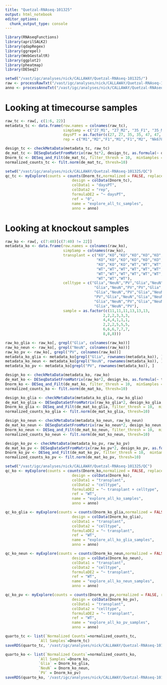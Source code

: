 ```yaml
---
title: "Quetzal-RNAseq-101325"
output: html_notebook
editor_options: 
  chunk_output_type: console
---
```


```r
library(RNAseqFunctions)
library(aprilSALK2)
library(qdapRegex)
library(ggrepel)
library(WebGestaltR)
library(ggplot2)
library(pheatmap)
library(DESeq2)
```

```r
setwd("/vast/igc/analyses/nick/CALLAWAY/Quetzal-RNAseq-101325/")
raw <- processRawTxt("/vast/igc/analyses/nick/CALLAWAY/Quetzal-RNAseq-101325/data/raw.txt")
anno <- processAnnoTxt("/vast/igc/analyses/nick/CALLAWAY/Quetzal-RNAseq-101325/data/raw.txt")
```

# Looking at timecourse samples

```r
raw_tc <- raw[, c(1:6, 22)]
metadata_tc <- data.frame(row.names = colnames(raw_tc),
                          simpSamp = c("27_M1", "27_M2", "35_F1", "35_M1", "47_F1", "47_M2", "Nk678"),
                          daysPT = as.factor(c(27, 27, 35, 35, 47, 47, 0)),
                          rep = c("M1","M2","F1","M1","F1","M2", "Nk678"))
```

```r
design_tc <- checkMetaData(metadata_tc, raw_tc)
de_mat_tc <- DESeqDataSetFromMatrix(raw_tc*2, design_tc, as.formula(~ daysPT))
Dnorm_tc <- DESeq_and_Filt(de_mat_tc, filter_thresh = 10,  minSamples = 2)
normalized_counts_tc <- filt.norm(de_mat_tc, thresh=10)
```

```r
setwd("/vast/igc/analyses/nick/CALLAWAY/Quetzal-RNAseq-101325/QC")
qc_tc <- myExplore(counts = counts(Dnorm_tc,normalized = FALSE, replaced = FALSE)/2,
                              design = colData(Dnorm_tc),
                              colData1 = "daysPT",
                              colData2 = "rep",
                              formulaDE2 = "~ daysPT",
                              ref = "0",
                              name = "explore_all_tc_samples",
                              anno = anno)
```

# Looking at knockout samples

```r
raw_ko <- raw[, c(7:40)[c(7:40) != 22]]
metadata_ko <- data.frame(row.names = colnames(raw_ko),
                          simpSamp = colnames(raw_ko),
                          transplant = c("KO","KO","KO","KO","KO","KO",
                                         "KO","KO","KO","KO","KO","KO",
                                         "KO","KO","KO","WT","WT","WT",
                                         "WT","WT","WT","WT","WT","WT",
                                         "WT","WT","WT","WT","WT","WT",
                                         "WT","WT","WT"),
                          celltype = c("Glia","NeuN","PV","Glia","NeuN","PV",
                                        "Glia","NeuN","PV","PV","Glia","NeuN",
                                        "Glia","NeuN","PV","Glia","NeuN","PV",
                                        "PV","Glia","NeuN","Glia","NeuN","PV",
                                        "Glia","NeuN","PV","Glia","NeuN","PV",
                                        "Glia","NeuN","PV"),
                          sample = as.factor(c(11,11,11,13,13,13,
                                            2,2,2,3,3,3,
                                            4,4,4,1,1,1,
                                            2,2,2,5,5,5,
                                            6,6,6,7,7,7,
                                            8,8,8)))

raw_ko_glia <- raw_ko[, grepl("Glia", colnames(raw_ko))]
raw_ko_neun <- raw_ko[, grepl("NeuN", colnames(raw_ko))]
raw_ko_pv <- raw_ko[, grepl("PV", colnames(raw_ko))]
metadata_ko_glia <- metadata_ko[grepl("Glia", rownames(metadata_ko)), ]
metadata_ko_neun <- metadata_ko[grepl("NeuN", rownames(metadata_ko)), ]
metadata_ko_pv <- metadata_ko[grepl("PV", rownames(metadata_ko)), ]
```

```r
design_ko <- checkMetaData(metadata_ko, raw_ko)
de_mat_ko <- DESeqDataSetFromMatrix(raw_ko*2, design_ko, as.formula(~ transplant + celltype))
Dnorm_ko <- DESeq_and_Filt(de_mat_ko, filter_thresh = 10,  minSamples = 2)
normalized_counts_ko <- filt.norm(de_mat_ko, thresh=10)

design_ko_glia <- checkMetaData(metadata_ko_glia, raw_ko_glia)
de_mat_ko_glia <- DESeqDataSetFromMatrix(raw_ko_glia*2, design_ko_glia, as.formula(~ transplant))
Dnorm_ko_glia <- DESeq_and_Filt(de_mat_ko_glia, filter_thresh = 10,  minSamples = 2)
normalized_counts_ko_glia <- filt.norm(de_mat_ko_glia, thresh=10)

design_ko_neun <- checkMetaData(metadata_ko_neun, raw_ko_neun)
de_mat_ko_neun <- DESeqDataSetFromMatrix(raw_ko_neun*2, design_ko_neun, as.formula(~ transplant))
Dnorm_ko_neun <- DESeq_and_Filt(de_mat_ko_neun, filter_thresh = 10,  minSamples = 2)
normalized_counts_ko_neun <- filt.norm(de_mat_ko_neun, thresh=10)

design_ko_pv <- checkMetaData(metadata_ko_pv, raw_ko_pv)
de_mat_ko_pv <- DESeqDataSetFromMatrix(raw_ko_pv*2, design_ko_pv, as.formula(~ transplant))
Dnorm_ko_pv <- DESeq_and_Filt(de_mat_ko_pv, filter_thresh = 10,  minSamples = 2)
normalized_counts_ko_pv <- filt.norm(de_mat_ko_pv, thresh=10)
```

```r
setwd("/vast/igc/analyses/nick/CALLAWAY/Quetzal-RNAseq-101325/QC")
qc_ko <- myExplore(counts = counts(Dnorm_ko,normalized = FALSE, replaced = FALSE)/2,
                              design = colData(Dnorm_ko),
                              colData1 = "transplant",
                              colData2 = "celltype",
                              formulaDE2 = "~ transplant + celltype",
                              ref = "WT",
                              name = "explore_all_ko_samples",
                              anno = anno)

qc_ko_glia <- myExplore(counts = counts(Dnorm_ko_glia,normalized = FALSE, replaced = FALSE)/2,
                              design = colData(Dnorm_ko_glia),
                              colData1 = "transplant",
                              colData2 = "celltype",
                              formulaDE2 = "~ transplant",
                              ref = "WT",
                              name = "explore_all_ko_glia_samples",
                              anno = anno)

qc_ko_neun <- myExplore(counts = counts(Dnorm_ko_neun,normalized = FALSE, replaced = FALSE)/2,
                              design = colData(Dnorm_ko_neun),
                              colData1 = "transplant",
                              colData2 = "celltype",
                              formulaDE2 = "~ transplant",
                              ref = "WT",
                              name = "explore_all_ko_neun_samples",
                              anno = anno)

qc_ko_pv <- myExplore(counts = counts(Dnorm_ko_pv,normalized = FALSE, replaced = FALSE)/2,
                              design = colData(Dnorm_ko_pv),
                              colData1 = "transplant",
                              colData2 = "celltype",
                              formulaDE2 = "~ transplant",
                              ref = "WT",
                              name = "explore_all_ko_pv_samples",
                              anno = anno)
```

```r
quarto_tc <- list(`Normalized Counts`=normalized_counts_tc,
               `All Samples`=Dnorm_tc)
saveRDS(quarto_tc, '/vast/igc/analyses/nick/CALLAWAY/Quetzal-RNAseq-101325/data/Quetzal-RNAseq-101325_quarto_tc.rds')
```

```r
quarto_ko <- list(`Normalized Counts`=normalized_counts_ko,
               `All Samples`=Dnorm_ko,
               `Glia` = Dnorm_ko_glia,
               `NeuN` = Dnorm_ko_neun,
               `PV` = Dnorm_ko_pv)
saveRDS(quarto_ko, '/vast/igc/analyses/nick/CALLAWAY/Quetzal-RNAseq-101325/data/Quetzal-RNAseq-101325_quarto_ko.rds')
```

